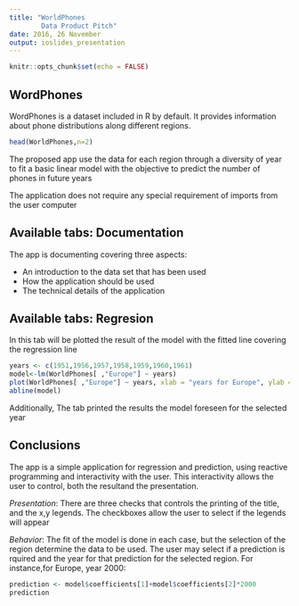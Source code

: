 ---
title: "WorldPhones 
        Data Product Pitch"
date: 2016, 26 November
output: ioslides_presentation
---
```{r setup, include=FALSE}
knitr::opts_chunk$set(echo = FALSE)
```
## WordPhones
WordPhones is a dataset included in R by default. It provides information about phone distributions along different regions. 
```{r , echo = FALSE}
head(WorldPhones,n=2)
```
The proposed app use the data for each region through a diversity of year to fit a basic
linear model with the objective to predict the number of phones in future years

The application does not require any special requirement of imports from the user computer

## Available tabs: Documentation
The app is documenting covering three aspects:

* An introduction to the data set that has been used
* How the application should be used
* The technical details of the application

## Available tabs: Regresion
In this tab will be plotted the result of the model with the fitted line covering the regression line
```{r , echo = FALSE, comment=""}
years <- c(1951,1956,1957,1958,1959,1960,1961)
model<-lm(WorldPhones[ ,"Europe"] ~ years)
plot(WorldPhones[ ,"Europe"] ~ years, xlab = "years for Europe", ylab = "Phones in Europe",main = "Regression Phones vs Years for: Europe")
abline(model)
```

Additionally, The tab printed the results the model foreseen for the selected year 

## Conclusions
The app is a simple application for regression and prediction, using reactive programming and interactivity with the user. This interactivity allows the user to control, both the resultand the presentation.

*Presentation*: There are three checks that controls the printing of the title, and the x,y legends. The checkboxes allow the user to select if the legends will appear

*Behavior*: The fit of the model is done in each case, but the selection of the region determine the data to be used. The user may select if a prediction is rquired and the year for that prediction for the selected region. For instance,for Europe, year 2000:

```{r , echo = FALSE, comment=""}
prediction <- model$coefficients[1]+model$coefficients[2]*2000
prediction
```



